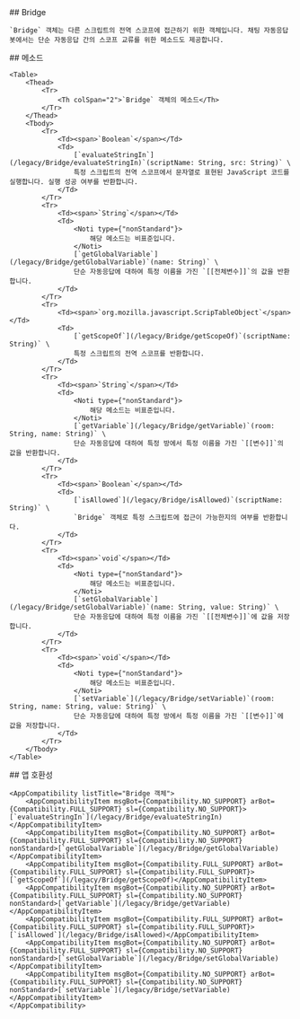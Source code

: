 
<Section>
    ## Bridge

    `Bridge` 객체는 다른 스크립트의 전역 스코프에 접근하기 위한 객체입니다. 채팅 자동응답 봇에서는 단순 자동응답 간의 스코프 교류를 위한 메소드도 제공합니다.
</Section>
<Section>
    ## 메소드

    <Table>
        <Thead>
            <Tr>
                <Th colSpan="2">`Bridge` 객체의 메소드</Th>
            </Tr>
        </Thead>
        <Tbody>
            <Tr>
                <Td><span>`Boolean`</span></Td>
                <Td>
                    [`evaluateStringIn`](/legacy/Bridge/evaluateStringIn)`(scriptName: String, src: String)` \
                    특정 스크립트의 전역 스코프에서 문자열로 표현된 JavaScript 코드를 실행합니다. 실행 성공 여부를 반환합니다.
                </Td>
            </Tr>
            <Tr>
                <Td><span>`String`</span></Td>
                <Td>
                    <Noti type={"nonStandard"}>
                        해당 메소드는 비표준입니다.
                    </Noti>
                    [`getGlobalVariable`](/legacy/Bridge/getGlobalVariable)`(name: String)` \
                    단순 자동응답에 대하여 특정 이름을 가진 `[[전체변수]]`의 값을 반환합니다.
                </Td>
            </Tr>
            <Tr>
                <Td><span>`org.mozilla.javascript.ScripTableObject`</span></Td>
                <Td>
                    [`getScopeOf`](/legacy/Bridge/getScopeOf)`(scriptName: String)` \
                    특정 스크립트의 전역 스코프를 반환합니다.
                </Td>
            </Tr>
            <Tr>
                <Td><span>`String`</span></Td>
                <Td>
                    <Noti type={"nonStandard"}>
                        해당 메소드는 비표준입니다.
                    </Noti>
                    [`getVariable`](/legacy/Bridge/getVariable)`(room: String, name: String)` \
                    단순 자동응답에 대하여 특정 방에서 특정 이름을 가진 `[[변수]]`의 값을 반환합니다.
                </Td>
            </Tr>
            <Tr>
                <Td><span>`Boolean`</span></Td>
                <Td>
                    [`isAllowed`](/legacy/Bridge/isAllowed)`(scriptName: String)` \
                    `Bridge` 객체로 특정 스크립트에 접근이 가능한지의 여부를 반환합니다.
                </Td>
            </Tr>
            <Tr>
                <Td><span>`void`</span></Td>
                <Td>
                    <Noti type={"nonStandard"}>
                        해당 메소드는 비표준입니다.
                    </Noti>
                    [`setGlobalVariable`](/legacy/Bridge/setGlobalVariable)`(name: String, value: String)` \
                    단순 자동응답에 대하여 특정 이름을 가진 `[[전체변수]]`에 값을 저장합니다.
                </Td>
            </Tr>
            <Tr>
                <Td><span>`void`</span></Td>
                <Td>
                    <Noti type={"nonStandard"}>
                        해당 메소드는 비표준입니다.
                    </Noti>
                    [`setVariable`](/legacy/Bridge/setVariable)`(room: String, name: String, value: String)` \
                    단순 자동응답에 대하여 특정 방에서 특정 이름을 가진 `[[변수]]`에 값을 저장합니다.
                </Td>
            </Tr>
        </Tbody>
    </Table>
</Section>
<Section>
    ## 앱 호환성

    <AppCompatibility listTitle="Bridge 객체">
        <AppCompatibilityItem msgBot={Compatibility.NO_SUPPORT} arBot={Compatibility.FULL_SUPPORT} sl={Compatibility.NO_SUPPORT}>[`evaluateStringIn`](/legacy/Bridge/evaluateStringIn)</AppCompatibilityItem>
        <AppCompatibilityItem msgBot={Compatibility.NO_SUPPORT} arBot={Compatibility.FULL_SUPPORT} sl={Compatibility.NO_SUPPORT} nonStandard>[`getGlobalVariable`](/legacy/Bridge/getGlobalVariable)</AppCompatibilityItem>
        <AppCompatibilityItem msgBot={Compatibility.FULL_SUPPORT} arBot={Compatibility.FULL_SUPPORT} sl={Compatibility.FULL_SUPPORT}>[`getScopeOf`](/legacy/Bridge/getScopeOf)</AppCompatibilityItem>
        <AppCompatibilityItem msgBot={Compatibility.NO_SUPPORT} arBot={Compatibility.FULL_SUPPORT} sl={Compatibility.NO_SUPPORT} nonStandard>[`getVariable`](/legacy/Bridge/getVariable)</AppCompatibilityItem>
        <AppCompatibilityItem msgBot={Compatibility.FULL_SUPPORT} arBot={Compatibility.FULL_SUPPORT} sl={Compatibility.FULL_SUPPORT}>[`isAllowed`](/legacy/Bridge/isAllowed)</AppCompatibilityItem>
        <AppCompatibilityItem msgBot={Compatibility.NO_SUPPORT} arBot={Compatibility.FULL_SUPPORT} sl={Compatibility.NO_SUPPORT} nonStandard>[`setGlobalVariable`](/legacy/Bridge/setGlobalVariable)</AppCompatibilityItem>
        <AppCompatibilityItem msgBot={Compatibility.NO_SUPPORT} arBot={Compatibility.FULL_SUPPORT} sl={Compatibility.NO_SUPPORT} nonStandard>[`setVariable`](/legacy/Bridge/setVariable)</AppCompatibilityItem>
    </AppCompatibility>
</Section>